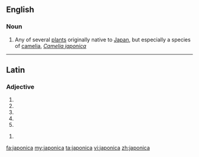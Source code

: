 ==English==

===Noun===
{{en-noun}}

# Any of several [[plant]]s originally native to [[Japan]], but especially a species of [[camelia]], ''[[Camelia japonica]]''

----
==Latin==

===Adjective===
{{la-adj-form|japonica}}

# {{inflection of|japonicus|japonicus|nom|f|s|lang=la}}
# {{inflection of|japonicus|japonicus|nom|n|p|lang=la}}
# {{inflection of|japonicus|japonicus|acc|n|p|lang=la}}
# {{inflection of|japonicus|japonicus|voc|f|s|lang=la}}
# {{inflection of|japonicus|japonicus|voc|n|p|lang=la}}

{{la-adj-form|japonicā}}

# {{inflection of|japonicus|japonicus|abl|f|s|lang=la}}

[[fa:japonica]]
[[my:japonica]]
[[ta:japonica]]
[[vi:japonica]]
[[zh:japonica]]